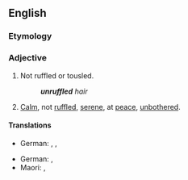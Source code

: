 ==English==

===Etymology===
{{prefix|en|un|ruffled}}

===Adjective===
{{en-adj}}

# Not ruffled or tousled.
#: '''''unruffled''' hair''
# [[calm|Calm]], not [[ruffled]], [[serene]], at [[peace]], [[unbothered]].

====Translations====
{{trans-top|not ruffled or tousled}}
* German: {{t+|de|glatt}}, {{t|de|unzerzaust}}, {{t|de|[[nicht]] [[durcheinandergebracht]]}}
{{trans-mid}}
{{trans-bottom}}
{{trans-top|calm, untroubled}}
* German: {{t+|de|ruhig}}, {{t|de|unerschüttert}}
* Maori: {{t|mi|māoriori}}, {{t|mi|māhuruhuru }}
{{trans-mid}}
{{trans-bottom}}
